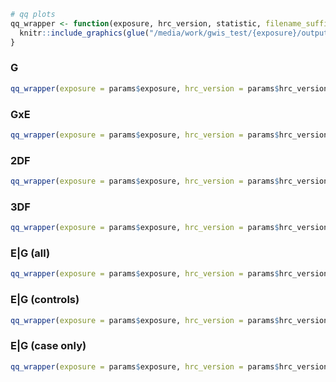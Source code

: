 ```r


# qq plots
qq_wrapper <- function(exposure, hrc_version, statistic, filename_suffix = "") {
  knitr::include_graphics(glue("/media/work/gwis_test/{exposure}/output/qq_{exposure}_{hrc_version}_{statistic}.png"))
}
```

### G
```r
qq_wrapper(exposure = params$exposure, hrc_version = params$hrc_version, statistic = 'chiSqG')
```

### GxE
```r
qq_wrapper(exposure = params$exposure, hrc_version = params$hrc_version, statistic = 'chiSqGxE')
```

### 2DF
```r
qq_wrapper(exposure = params$exposure, hrc_version = params$hrc_version, statistic = 'chiSq2df')
```

### 3DF
```r
qq_wrapper(exposure = params$exposure, hrc_version = params$hrc_version, statistic = 'chiSq3df')
```

### E|G (all)
```r
qq_wrapper(exposure = params$exposure, hrc_version = params$hrc_version, statistic = 'chiSqGE')
```

### E|G (controls)
```r
qq_wrapper(exposure = params$exposure, hrc_version = params$hrc_version, statistic = 'chiSqControl')
```

### E|G (case only)
```r
qq_wrapper(exposure = params$exposure, hrc_version = params$hrc_version, statistic = 'chiSqCase')
```
